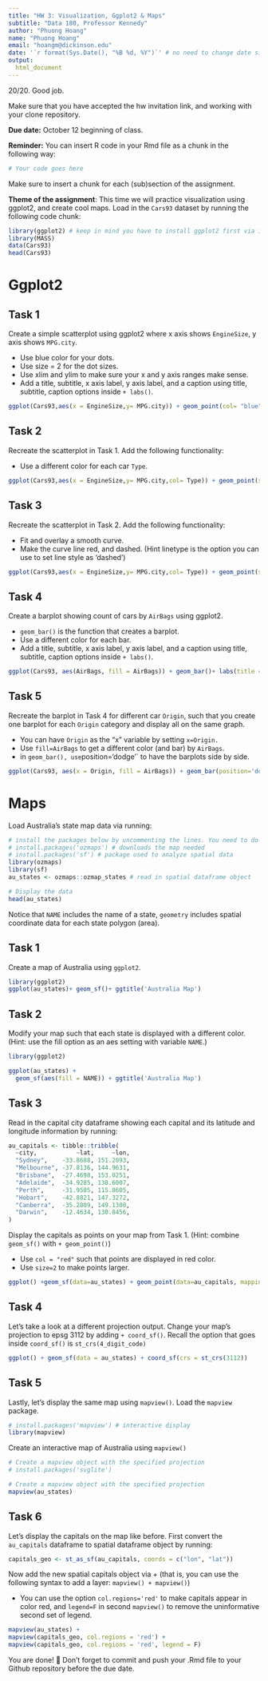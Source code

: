 ```yaml
---
title: "HW 3: Visualization, Ggplot2 & Maps"
subtitle: "Data 180, Professor Kennedy"
author: "Phuong Hoang"
name: "Phuong Hoang"
email: "hoangm@dickinson.edu"
date: '`r format(Sys.Date(), "%B %d, %Y")`' # no need to change date since this line grabs today's date
output: 
  html_document
---
```

20/20. Good job. 

Make sure that you have accepted the hw invitation link, and working with your clone repository.

**Due date:** October 12 beginning of class.

**Reminder:** You can insert R code in your Rmd file as a chunk in the following way:
```r
# Your code goes here
```
Make sure to insert a chunk for each (sub)section of the assignment.

**Theme of the assignment**: This time we will practice visualization using ggplot2, and create cool maps. Load in the `Cars93` dataset by running the following code chunk:

```r
library(ggplot2) # keep in mind you have to install ggplot2 first via install.packages() if it's not installed in your machine
library(MASS)
data(Cars93)
head(Cars93)
```

# Ggplot2

## Task 1
Create a simple scatterplot using ggplot2 where x axis shows `EngineSize`, y axis shows `MPG.city`.

* Use blue color for your dots.
* Use size = 2 for the dot sizes.
* Use xlim and ylim to make sure your x and y axis ranges make sense.
* Add a title, subtitle, x axis label, y axis label, and a caption using title, subtitle, caption options inside `+ labs()`.

 
```r
ggplot(Cars93,aes(x = EngineSize,y= MPG.city)) + geom_point(col= "blue", size = 2) + labs(x = "Engine size", y = "Miles/gallon", title = "Engine size and miles/gallon in the city", subtitle = "This is the relationship between engine size and miles/gallon") + xlim(0.5,6) + ylim(10,50) 
```

## Task 2
Recreate the scatterplot in Task 1. Add the following functionality:

* Use a different color for each car `Type`.
```r
ggplot(Cars93,aes(x = EngineSize,y= MPG.city,col= Type)) + geom_point(size = 2) + labs(x = "Engine size", y = "Miles/gallon", title = "Engine size and miles/gallon in the city", subtitle = "This is the relationship between engine size and miles/gallon") + xlim(0.5,6) + ylim(10,50)
```

## Task 3
Recreate the scatterplot in Task 2. Add the following functionality:

* Fit and overlay a smooth curve.
* Make the curve line red, and dashed. (Hint linetype is the option you can use to set line style as 'dashed')

```r
ggplot(Cars93,aes(x = EngineSize,y= MPG.city,col= Type)) + geom_point(size = 2) + labs(x = "Engine size", y = "Miles/gallon", title = "Engine size and miles/gallon in the city", subtitle = "This is the relationship between engine size and miles/gallon") + xlim(0.5,6) + ylim(10,50) + geom_smooth(linetype = 'dashed', col = 'red')
```

## Task 4
Create a barplot showing count of cars by `AirBags` using ggplot2.

* `geom_bar()` is the function that creates a barplot.
* Use a different color for each bar.
* Add a title, subtitle, x axis label, y axis label, and a caption using title, subtitle, caption options inside `+ labs()`.

```r
ggplot(Cars93, aes(AirBags, fill = AirBags)) + geom_bar()+ labs(title = "Airbags Equipment Location", subtitle = "This is the number of different cars with airbag locations")
```

## Task 5
Recreate the barplot in Task 4 for different car `Origin`, such that you create one barplot for each `Origin` category and display all on the same graph.

* You can have `Origin` as the "x" variable by setting `x=Origin.`
* Use `fill=AirBags` to get a different color (and bar) by `AirBags`.
* in `geom_bar(), use `position='dodge'` to have the barplots side by side.

```r
ggplot(Cars93, aes(x = Origin, fill = AirBags)) + geom_bar(position='dodge')+ labs(title = "Cars Origin and Cars' Airbag Equipment", subtitle = "This is the origin for the cars and their condition with airbags")
```

# Maps
Load Australia's state map data via running:
```r
# install the packages below by uncommenting the lines. You need to do this only once.
# install.packages('ozmaps') # downloads the map needed
# install.packages('sf') # package used to analyze spatial data
library(ozmaps)
library(sf)
au_states <- ozmaps::ozmap_states # read in spatial dataframe object

# Display the data
head(au_states)
```
Notice that `NAME` includes the name of a state, `geometry` includes spatial coordinate data for each state polygon (area).

## Task 1
Create a map of Australia using `ggplot2`.
```r
library(ggplot2)
ggplot(au_states)+ geom_sf()+ ggtitle('Australia Map')
```

## Task 2
Modify your map such that each state is displayed with a different color. (Hint: use the fill option as an aes setting with variable `NAME`.)
```r
library(ggplot2)

ggplot(au_states) +
  geom_sf(aes(fill = NAME)) + ggtitle('Australia Map')
```
## Task 3
Read in the capital city dataframe showing each capital and its latitude and longitude information by running:
```r
au_capitals <- tibble::tribble( 
  ~city,           ~lat,     ~lon,
  "Sydney",    -33.8688, 151.2093,  
  "Melbourne", -37.8136, 144.9631, 
  "Brisbane",  -27.4698, 153.0251, 
  "Adelaide",  -34.9285, 138.6007, 
  "Perth",     -31.9505, 115.8605, 
  "Hobart",    -42.8821, 147.3272, 
  "Canberra",  -35.2809, 149.1300, 
  "Darwin",    -12.4634, 130.8456, 
)
```

Display the capitals as points on your map from Task 1. (Hint: combine `geom_sf()` with `+ geom_point()`)

* Use `col = "red"` such that points are displayed in red color.
* Use `size=2` to make points larger.

```r
ggplot() +geom_sf(data=au_states) + geom_point(data=au_capitals, mapping = aes(x= lon, y = lat),color = 'red', size = 2)
```


## Task 4
Let's take a look at a different projection output. Change your map's projection to epsg 3112 by adding `+ coord_sf()`. Recall the option that goes inside `coord_sf()` is `st_crs(4_digit_code)`
```r
ggplot() + geom_sf(data = au_states) + coord_sf(crs = st_crs(3112))
```

## Task 5
Lastly, let's display the same map using `mapview()`. Load the `mapview` package.

```r
# install.packages('mapview') # interactive display
library(mapview)
```
Create an interactive map of Australia using `mapview()`

```r
# Create a mapview object with the specified projection
# install.packages('svglite')
```

```r
# Create a mapview object with the specified projection
mapview(au_states)
```

## Task 6
Let's display the capitals on the map like before. First convert the `au_capitals` dataframe to spatial dataframe object by running:
```r
capitals_geo <- st_as_sf(au_capitals, coords = c("lon", "lat"))
```

Now add the new spatial capitals object via + (that is, you can use the following syntax to add a layer: `mapview() + mapview()`)

* You can use the option `col.regions='red'` to make capitals appear in color red, and `legend=F` in second `mapview()` to remove the uninformative second set of legend. 

```r
mapview(au_states) + 
mapview(capitals_geo, col.regions = 'red') + 
mapview(capitals_geo, col.regions = 'red', legend = F)
```



You are done! 🏁 Don't forget to commit and push your .Rmd file to your Github repository before the due date.


